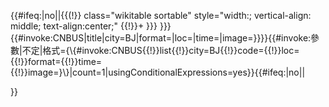 <includeonly>{{#ifeq:{{{start}}}|no||{{(!}} class="wikitable sortable" style="width:{{{width|100%}}}; vertical-align: middle; text-align:center;"
{{!}}+{{{header|{{{station|{{{info|}}} }}} }}}
{{#invoke:CNBUS|title|city=BJ|format={{{format|}}}|loc={{{loc|北京}}}|time={{{time|}}}|image={{{image|}}}}}}}{{#invoke:參數|不定|格式={\{#invoke:CNBUS{{!}}list{{!}}city=BJ{{!}}code={{参数|1}}{{!}}loc={{{loc|北京}}}{{!}}format={{{format|}}}{{!}}time={{{time|}}}{{!}}image={{{image|}}}}\}|count=1|usingConditionalExpressions=yes}}{{#ifeq:{{{end}}}|no||</table>}}</includeonly><noinclude>{{Documentation}}</noinclude>
